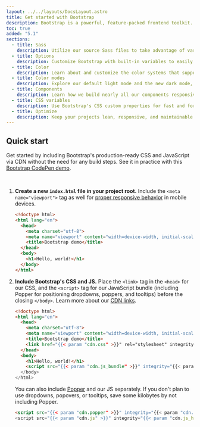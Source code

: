 ```yaml
---
layout: ../../layouts/DocsLayout.astro
title: Get started with Bootstrap
description: Bootstrap is a powerful, feature-packed frontend toolkit. Build anything—from prototype to production—in minutes.
toc: true
added: "5.1"
sections:
  - title: Sass
    description: Utilize our source Sass files to take advantage of variables, maps, mixins, and functions.
  - title: Options
    description: Customize Bootstrap with built-in variables to easily toggle global CSS preferences.
  - title: Color
    description: Learn about and customize the color systems that support the entire toolkit.
  - title: Color modes
    description: Explore our default light mode and the new dark mode, or create custom color modes yourself.
  - title: Components
    description: Learn how we build nearly all our components responsively and with base and modifier classes.
  - title: CSS variables
    description: Use Bootstrap's CSS custom properties for fast and forward-looking design and development.
  - title: Optimize
    description: Keep your projects lean, responsive, and maintainable so you can deliver the best experience.
---
```


## Quick start

Get started by including Bootstrap's production-ready CSS and JavaScript via CDN without the need for any build steps. See it in practice with this [Bootstrap CodePen demo](https://codepen.io/team/bootstrap/pen/qBamdLj).

<br/>

1. **Create a new `index.html` file in your project root.** Include the `<meta name="viewport">` tag as well for [proper responsive behavior](https://developer.mozilla.org/en-US/docs/Web/HTML/Viewport_meta_tag) in mobile devices.

   ```html
   <!doctype html>
   <html lang="en">
     <head>
       <meta charset="utf-8">
       <meta name="viewport" content="width=device-width, initial-scale=1">
       <title>Bootstrap demo</title>
     </head>
     <body>
       <h1>Hello, world!</h1>
     </body>
   </html>
   ```

2. **Include Bootstrap's CSS and JS.** Place the `<link>` tag in the `<head>` for our CSS, and the `<script>` tag for our JavaScript bundle (including Popper for positioning dropdowns, poppers, and tooltips) before the closing `</body>`. Learn more about our [CDN links](#cdn-links).

   ```html
   <!doctype html>
   <html lang="en">
     <head>
       <meta charset="utf-8">
       <meta name="viewport" content="width=device-width, initial-scale=1">
       <title>Bootstrap demo</title>
       <link href="{{< param "cdn.css" >}}" rel="stylesheet" integrity="{{< param "cdn.css_hash" >}}" crossorigin="anonymous">
     </head>
     <body>
       <h1>Hello, world!</h1>
       <script src="{{< param "cdn.js_bundle" >}}" integrity="{{< param "cdn.js_bundle_hash" >}}" crossorigin="anonymous"></script>
     </body>
   </html>
   ```

   You can also include [Popper](https://popper.js.org/) and our JS separately. If you don't plan to use dropdowns, popovers, or tooltips, save some kilobytes by not including Popper.

   ```html
   <script src="{{< param "cdn.popper" >}}" integrity="{{< param "cdn.popper_hash" >}}" crossorigin="anonymous"></script>
   <script src="{{< param "cdn.js" >}}" integrity="{{< param "cdn.js_hash" >}}" crossorigin="anonymous"></script>
   ```
